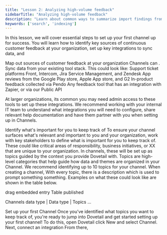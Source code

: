 ```yaml
---
title: "Lesson 2: Analyzing high-volume feedback"
sidebarTitle: "Analyzing high-volume feedback"
description: "Learn about common ways to summarize import findings from your project as an insight in Dovetail."
keywords: ['search', 'indexing']
---
```

In this lesson, we will cover essential steps to set up your first channel up for success. You will learn how to identify key sources of continuous customer feedback at your organization, set up key integrations to sync data,  and




Map out sources of customer feedback at your organization
Channels can . Sync data from your existing tool stack. This could look like:
Support ticket platforms Front, Intercom, Jira Service Management, and Zendesk
App reviews from the Google Play store, Apple App store, and G2
In-product feedback collected via Pendo
Any feedback tool that has an integration with Zapier, or via our Public API

At larger organizations, its common you may need admin access to these tools to set up these integrations. We recommend working with your internal IT team to understand what integrations you will need to configure, share relevant help documentation and have them partner with you when setting up in Channels.




Identify what's important for you to keep track of
To ensure your channel surfaces what's relevant and important to you and your organization, work with key stakeholders to define what is important for you to keep track of. These could like critical areas of responsibility, business initiatives, or XX that are unique to your organization. 
In channels, these will be set up as topics guided by the context you provide Dovetail with. Topics are high-level categories that help guide how data and themes are organized in your Channel. We recommend identifying up to 10 topics for your channel. 
When creating a channel, 
With every topic, there is a description which is used to prompt something something. Examples on what these could look like are shown in the table below.

drag embedded entry
Table
published

Channels data type
| Data type         | Topics                                                                   …







Set up your first Channel
Once you’ve identified what topics you want to keep track of, you're ready to jump into Dovetail and get started setting up your first channel! 
To do this, open Dovetail click New and select Channel.
Next, connect an integration 
From there, 







